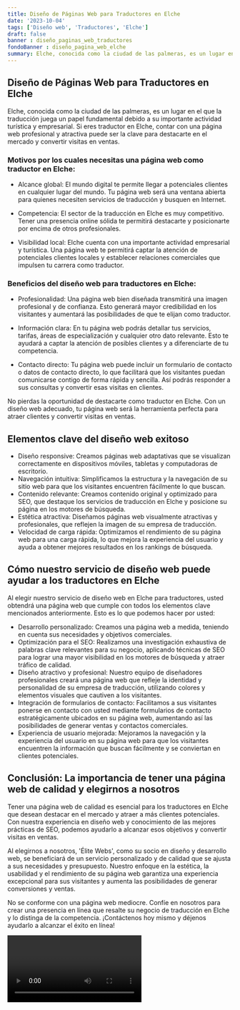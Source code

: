 ```yaml
---
title: Diseño de Páginas Web para Traductores en Elche
date: '2023-10-04'
tags: ['Diseño web', 'Traductores', 'Elche']
draft: false
banner : diseño_paginas_web_traductores
fondoBanner : diseño_pagina_web_elche
summary: Elche, conocida como la ciudad de las palmeras, es un lugar en el que la traducción juega un papel fundamental debido a su importante actividad turística y empresarial. Si eres traductor en Elche, contar con una página web profesional y atractiva puede ser la clave para destacarte en el mercado y convertir visitas en ventas.
---
```


## Diseño de Páginas Web para Traductores en Elche

Elche, conocida como la ciudad de las palmeras, es un lugar en el que la traducción juega un papel fundamental debido a su importante actividad turística y empresarial. Si eres traductor en Elche, contar con una página web profesional y atractiva puede ser la clave para destacarte en el mercado y convertir visitas en ventas.

### Motivos por los cuales necesitas una página web como traductor en Elche:

- Alcance global: El mundo digital te permite llegar a potenciales clientes en cualquier lugar del mundo. Tu página web será una ventana abierta para quienes necesiten servicios de traducción y busquen en Internet.

- Competencia: El sector de la traducción en Elche es muy competitivo. Tener una presencia online sólida te permitirá destacarte y posicionarte por encima de otros profesionales.

- Visibilidad local: Elche cuenta con una importante actividad empresarial y turística. Una página web te permitirá captar la atención de potenciales clientes locales y establecer relaciones comerciales que impulsen tu carrera como traductor.

### Beneficios del diseño web para traductores en Elche:

- Profesionalidad: Una página web bien diseñada transmitirá una imagen profesional y de confianza. Esto generará mayor credibilidad en los visitantes y aumentará las posibilidades de que te elijan como traductor.

- Información clara: En tu página web podrás detallar tus servicios, tarifas, áreas de especialización y cualquier otro dato relevante. Esto te ayudará a captar la atención de posibles clientes y a diferenciarte de tu competencia.

- Contacto directo: Tu página web puede incluir un formulario de contacto o datos de contacto directo, lo que facilitará que los visitantes puedan comunicarse contigo de forma rápida y sencilla. Así podrás responder a sus consultas y convertir esas visitas en clientes.

No pierdas la oportunidad de destacarte como traductor en Elche. Con un diseño web adecuado, tu página web será la herramienta perfecta para atraer clientes y convertir visitas en ventas.

<GifSeo />

<Cta />

## Elementos clave del diseño web exitoso

- Diseño responsive: Creamos páginas web adaptativas que se visualizan correctamente en dispositivos móviles, tabletas y computadoras de escritorio.
- Navegación intuitiva: Simplificamos la estructura y la navegación de su sitio web para que los visitantes encuentren fácilmente lo que buscan.
- Contenido relevante: Creamos contenido original y optimizado para SEO, que destaque los servicios de traducción en Elche y posicione su página en los motores de búsqueda.
- Estética atractiva: Diseñamos páginas web visualmente atractivas y profesionales, que reflejen la imagen de su empresa de traducción.
- Velocidad de carga rápida: Optimizamos el rendimiento de su página web para una carga rápida, lo que mejora la experiencia del usuario y ayuda a obtener mejores resultados en los rankings de búsqueda.

## Cómo nuestro servicio de diseño web puede ayudar a los traductores en Elche

Al elegir nuestro servicio de diseño web en Elche para traductores, usted obtendrá una página web que cumple con todos los elementos clave mencionados anteriormente. Esto es lo que podemos hacer por usted:

- Desarrollo personalizado: Creamos una página web a medida, teniendo en cuenta sus necesidades y objetivos comerciales.
- Optimización para el SEO: Realizamos una investigación exhaustiva de palabras clave relevantes para su negocio, aplicando técnicas de SEO para lograr una mayor visibilidad en los motores de búsqueda y atraer tráfico de calidad.
- Diseño atractivo y profesional: Nuestro equipo de diseñadores profesionales creará una página web que refleje la identidad y personalidad de su empresa de traducción, utilizando colores y elementos visuales que cautiven a los visitantes.
- Integración de formularios de contacto: Facilitamos a sus visitantes ponerse en contacto con usted mediante formularios de contacto estratégicamente ubicados en su página web, aumentando así las posibilidades de generar ventas y contactos comerciales.
- Experiencia de usuario mejorada: Mejoramos la navegación y la experiencia del usuario en su página web para que los visitantes encuentren la información que buscan fácilmente y se conviertan en clientes potenciales.

## Conclusión: La importancia de tener una página web de calidad y elegirnos a nosotros

Tener una página web de calidad es esencial para los traductores en Elche que desean destacar en el mercado y atraer a más clientes potenciales. Con nuestra experiencia en diseño web y conocimiento de las mejores prácticas de SEO, podemos ayudarlo a alcanzar esos objetivos y convertir visitas en ventas.

Al elegirnos a nosotros, 'Élite Webs', como su socio en diseño y desarrollo web, se beneficiará de un servicio personalizado y de calidad que se ajusta a sus necesidades y presupuesto. Nuestro enfoque en la estética, la usabilidad y el rendimiento de su página web garantiza una experiencia excepcional para sus visitantes y aumenta las posibilidades de generar conversiones y ventas.

No se conforme con una página web mediocre. Confíe en nosotros para crear una presencia en línea que resalte su negocio de traducción en Elche y lo distinga de la competencia. ¡Contáctenos hoy mismo y déjenos ayudarlo a alcanzar el éxito en línea!

<Video />

<CtaBot job='Traductores' city='Elche'/>

<Gmaps query='Elche+españa+maps' />